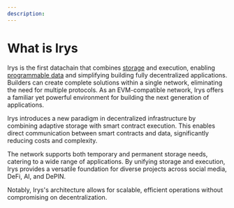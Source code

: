 ```yaml
---
description:
---
```


# What is Irys

Irys is the first datachain that combines [storage](/overview/storage) and execution, enabling [programmable data](/overview/execution/programmable-data) and simplifying building fully decentralized applications. Builders can create complete solutions within a single network, eliminating the need for multiple protocols. As an EVM-compatible network, Irys offers a familiar yet powerful environment for building the next generation of applications.

Irys introduces a new paradigm in decentralized infrastructure by combining adaptive storage with smart contract execution. This enables direct communication between smart contracts and data, significantly reducing costs and complexity.

The network supports both temporary and permanent storage needs, catering to a wide range of applications. By unifying storage and execution, Irys provides a versatile foundation for diverse projects across social media, DeFi, AI, and DePIN.

Notably, Irys's architecture allows for scalable, efficient operations without compromising on decentralization.
